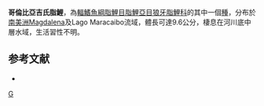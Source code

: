 {{Speciesbox
| genus = Gilbertolus
| species = atratoensis
| status = NE
| status_system = IUCN3.1
| authority =  [[Steindachner|Steindachner]], 1878
| synonyms = *''Anacyrtus alatus''<br /><small>Steindachner, 1878</small>
}}
'''哥倫比亞吉氏脂鯉'''，為[[輻鰭魚綱|輻鰭魚綱]][[脂鯉目|脂鯉目]][[脂鯉亞目|脂鯉亞目]][[狼牙脂鯉科|狼牙脂鯉科]]的其中一個[[種|種]]，分布於[[南美洲|南美洲]]Magdalena及Lago Maracaibo流域，體長可達9.6公分，棲息在河川底中層水域，生活習性不明。

==参考文献==
{{refbegin}}
*{{FishBase_species|genus=Gilbertolus|species=atratoensis|year=2013|month=8}}
{{refend}}
{{魚類小作品}}
{{Taxonbar|from=Q5624028}}

[[Category:吉氏脂鯉屬|G]]